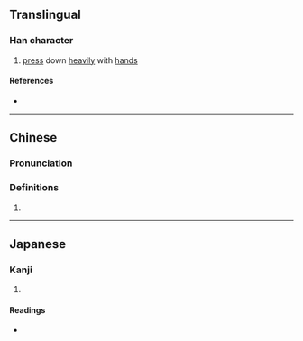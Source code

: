 {{character info}}
==Translingual==

===Han character===
{{Han char|rn=64|rad=手|as=08|sn=11|four=|canj=QIOI|ids=⿰扌府}}

# [[press]] down [[heavily]] with [[hand]]s

====References====
* {{Han ref|kx=0435.060|dkj=12198|dj=0784.230|hdz=31904.010|uh=636C|ud=25452}}

----

==Chinese==
{{zh-forms}}

===Pronunciation===
{{zh-pron
|m=fǔ
|m-s=
|dg=
|c=fu2
|c-t=
|g=
|h=pfs=
|j=
|mb=
|md=
|mn=
|mn-t=
|w=
|x=
|mc=y
|oc=y
|cat=n
}}

===Definitions===
{{head|zh|Han character}}

# {{rfdef|zh}}

----

==Japanese==

===Kanji===
{{ja-kanji|grade=|rs=手08}}

# {{rfdef|ja|sort=手08}}

====Readings====
* {{ja-readings|on=ふ,ほう|kun=なでる}}